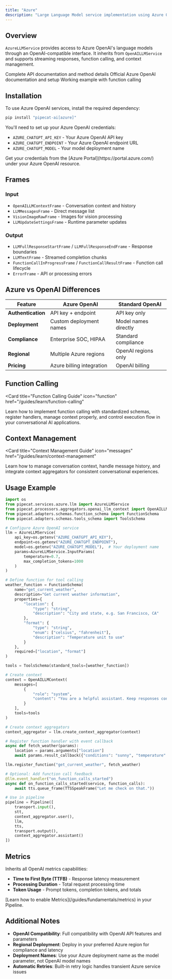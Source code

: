 ```yaml
---
title: "Azure"
description: "Large Language Model service implementation using Azure OpenAI API"
---
```


## Overview

`AzureLLMService` provides access to Azure OpenAI's language models through an OpenAI-compatible interface. It inherits from `OpenAILLMService` and supports streaming responses, function calling, and context management.

<CardGroup cols={3}>
  <Card
    title="API Reference"
    icon="code"
    href="https://reference-server.pipecat.ai/en/latest/api/pipecat.services.azure.llm.html"
  >
    Complete API documentation and method details
  </Card>
  <Card
    title="Azure OpenAI Docs"
    icon="book"
    href="https://learn.microsoft.com/en-us/azure/ai-services/openai/"
  >
    Official Azure OpenAI documentation and setup
  </Card>
  <Card
    title="Example Code"
    icon="play"
    href="https://github.com/pipecat-ai/pipecat/blob/main/examples/foundational/14h-function-calling-azure.py"
  >
    Working example with function calling
  </Card>
</CardGroup>

## Installation

To use Azure OpenAI services, install the required dependency:

```bash
pip install "pipecat-ai[azure]"
```

You'll need to set up your Azure OpenAI credentials:

- `AZURE_CHATGPT_API_KEY` - Your Azure OpenAI API key
- `AZURE_CHATGPT_ENDPOINT` - Your Azure OpenAI endpoint URL
- `AZURE_CHATGPT_MODEL` - Your model deployment name

<Tip>
  Get your credentials from the [Azure Portal](https://portal.azure.com/) under
  your Azure OpenAI resource.
</Tip>

## Frames

### Input

- `OpenAILLMContextFrame` - Conversation context and history
- `LLMMessagesFrame` - Direct message list
- `VisionImageRawFrame` - Images for vision processing
- `LLMUpdateSettingsFrame` - Runtime parameter updates

### Output

- `LLMFullResponseStartFrame` / `LLMFullResponseEndFrame` - Response boundaries
- `LLMTextFrame` - Streamed completion chunks
- `FunctionCallInProgressFrame` / `FunctionCallResultFrame` - Function call lifecycle
- `ErrorFrame` - API or processing errors

## Azure vs OpenAI Differences

| Feature            | Azure OpenAI              | Standard OpenAI      |
| ------------------ | ------------------------- | -------------------- |
| **Authentication** | API key + endpoint        | API key only         |
| **Deployment**     | Custom deployment names   | Model names directly |
| **Compliance**     | Enterprise SOC, HIPAA     | Standard compliance  |
| **Regional**       | Multiple Azure regions    | OpenAI regions only  |
| **Pricing**        | Azure billing integration | OpenAI billing       |

## Function Calling

<Card
  title="Function Calling Guide"
  icon="function"
  href="/guides/learn/function-calling"
>
  Learn how to implement function calling with standardized schemas, register
  handlers, manage context properly, and control execution flow in your
  conversational AI applications.
</Card>

## Context Management

<Card
  title="Context Management Guide"
  icon="messages"
  href="/guides/learn/context-management"
>
  Learn how to manage conversation context, handle message history, and
  integrate context aggregators for consistent conversational experiences.
</Card>

## Usage Example

```python
import os
from pipecat.services.azure.llm import AzureLLMService
from pipecat.processors.aggregators.openai_llm_context import OpenAILLMContext
from pipecat.adapters.schemas.function_schema import FunctionSchema
from pipecat.adapters.schemas.tools_schema import ToolsSchema

# Configure Azure OpenAI service
llm = AzureLLMService(
    api_key=os.getenv("AZURE_CHATGPT_API_KEY"),
    endpoint=os.getenv("AZURE_CHATGPT_ENDPOINT"),
    model=os.getenv("AZURE_CHATGPT_MODEL"),  # Your deployment name
    params=AzureLLMService.InputParams(
        temperature=0.7,
        max_completion_tokens=1000
    )
)

# Define function for tool calling
weather_function = FunctionSchema(
    name="get_current_weather",
    description="Get current weather information",
    properties={
        "location": {
            "type": "string",
            "description": "City and state, e.g. San Francisco, CA"
        },
        "format": {
            "type": "string",
            "enum": ["celsius", "fahrenheit"],
            "description": "Temperature unit to use"
        }
    },
    required=["location", "format"]
)

tools = ToolsSchema(standard_tools=[weather_function])

# Create context
context = OpenAILLMContext(
    messages=[
        {
            "role": "system",
            "content": "You are a helpful assistant. Keep responses concise for voice output."
        }
    ],
    tools=tools
)

# Create context aggregators
context_aggregator = llm.create_context_aggregator(context)

# Register function handler with event callback
async def fetch_weather(params):
    location = params.arguments["location"]
    await params.result_callback({"conditions": "sunny", "temperature": "75°F"})

llm.register_function("get_current_weather", fetch_weather)

# Optional: Add function call feedback
@llm.event_handler("on_function_calls_started")
async def on_function_calls_started(service, function_calls):
    await tts.queue_frame(TTSSpeakFrame("Let me check on that."))

# Use in pipeline
pipeline = Pipeline([
    transport.input(),
    stt,
    context_aggregator.user(),
    llm,
    tts,
    transport.output(),
    context_aggregator.assistant()
])
```

## Metrics

Inherits all OpenAI metrics capabilities:

- **Time to First Byte (TTFB)** - Response latency measurement
- **Processing Duration** - Total request processing time
- **Token Usage** - Prompt tokens, completion tokens, and totals

<Info>
  [Learn how to enable Metrics](/guides/fundamentals/metrics) in your Pipeline.
</Info>

## Additional Notes

- **OpenAI Compatibility**: Full compatibility with OpenAI API features and parameters
- **Regional Deployment**: Deploy in your preferred Azure region for compliance and latency
- **Deployment Names**: Use your Azure deployment name as the model parameter, not OpenAI model names
- **Automatic Retries**: Built-in retry logic handles transient Azure service issues
